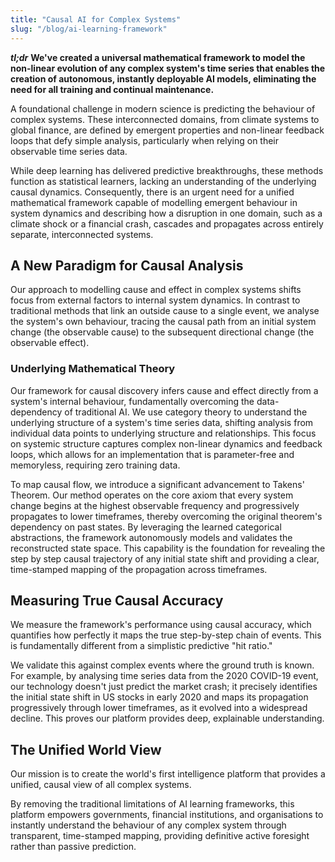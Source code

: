 ```yaml
---
title: "Causal AI for Complex Systems"
slug: "/blog/ai-learning-framework"
---
```


_**tl;dr**_ **We've created a universal mathematical framework to model the non-linear evolution of any complex system's time series that enables the creation of autonomous, instantly deployable AI models, eliminating the need for all training and continual maintenance.**


A foundational challenge in modern science is predicting the behaviour of complex systems. These interconnected domains, from climate systems to global finance, are defined by emergent properties and non-linear feedback loops that defy simple analysis, particularly when relying on their observable time series data.

While deep learning has delivered predictive breakthroughs, these methods function as statistical learners, lacking an understanding of the underlying causal dynamics. Consequently, there is an urgent need for a unified mathematical framework capable of modelling emergent behaviour in system dynamics and describing how a disruption in one domain, such as a climate shock or a financial crash, cascades and propagates across entirely separate, interconnected systems.

## A New Paradigm for Causal Analysis

Our approach to modelling cause and effect in complex systems shifts focus from external factors to internal system dynamics. In contrast to traditional methods that link an outside cause to a single event, we analyse the system's own behaviour, tracing the causal path from an initial system change (the observable cause) to the subsequent directional change (the observable effect).

### Underlying Mathematical Theory

Our framework for causal discovery infers cause and effect directly from a system's internal behaviour, fundamentally overcoming the data-dependency of traditional AI. We use category theory to understand the underlying structure of a system's time series data, shifting analysis from individual data points to underlying structure and relationships. This focus on systemic structure captures complex non-linear dynamics and feedback loops, which allows for an implementation that is parameter-free and memoryless, requiring zero training data.

To map causal flow, we introduce a significant advancement to Takens' Theorem. Our method operates on the core axiom that every system change begins at the highest observable frequency and progressively propagates to lower timeframes, thereby overcoming the original theorem's dependency on past states. By leveraging the learned categorical abstractions, the framework autonomously models and validates the reconstructed state space. This capability is the foundation for revealing the step by step causal trajectory of any initial state shift and providing a clear, time-stamped mapping of the propagation across timeframes.

## Measuring True Causal Accuracy

We measure the framework's performance using causal accuracy, which quantifies how perfectly it maps the true step-by-step chain of events. This is fundamentally different from a simplistic predictive "hit ratio."

We validate this against complex events where the ground truth is known. For example, by analysing time series data from the 2020 COVID-19 event, our technology doesn't just predict the market crash; it precisely identifies the initial state shift in US stocks in early 2020 and maps its propagation progressively through lower timeframes, as it evolved into a widespread decline. This proves our platform provides deep, explainable understanding.

## The Unified World View

Our mission is to create the world's first intelligence platform that provides a unified, causal view of all complex systems.

By removing the traditional limitations of AI learning frameworks, this platform empowers governments, financial institutions, and organisations to instantly understand the behaviour of any complex system through transparent, time-stamped mapping, providing definitive active foresight rather than passive prediction.